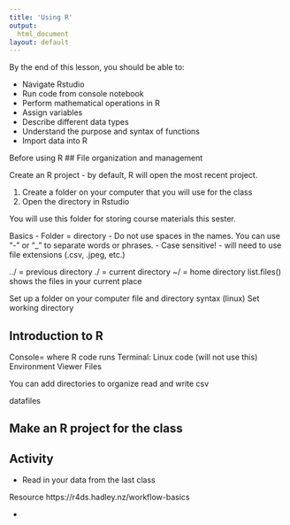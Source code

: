 ```yaml
---
title: 'Using R'
output:
  html_document
layout: default
---
```


By the end of this lesson, you should be able to:

- Navigate Rstudio
- Run code from console notebook
- Perform mathematical operations in R
- Assign variables
- Describe different data types
- Understand the purpose and syntax of functions
- Import data into R

Before using R
## File organization and management

Create an R project
- by default, R will open the most recent project. 

1. Create a folder on your computer that you will use for the class 
2. Open the directory in Rstudio

You will use this folder for storing course materials this sester. 

Basics
- Folder = directory
- Do not use spaces in the names. You can use "-" or "_" to separate words or phrases. 
- Case sensitive! 
- will need to use file extensions (.csv, .jpeg, etc.)

../ = previous directory
./ = current directory
~/ = home directory
list.files() shows the files in your current place

Set up a folder on your computer
file and directory syntax (linux)
Set working directory

## Introduction to R 

Console= where R code runs
Terminal: Linux code (will not use this)
Environment
Viewer
Files

You can add directories to organize
read and write csv

datafiles 


## Make an R project for the class



## Activity
- Read in your data from the last class



Resource
https://r4ds.hadley.nz/workflow-basics


- 